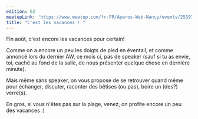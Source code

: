 ```yaml
---
edition: 62
meetupLink: 'https://www.meetup.com/fr-FR/Aperos-Web-Nancy/events/253975193/'
title: "C'est les vacances ! "
---
```


Fin août, c'est encore les vacances pour certain!

Comme on a encore un peu les doigts de pied en éventail, et comme annoncé lors du dernier AW, ce mois ci, pas de speaker (sauf si tu as envie, toi, caché au fond de la salle, de nous présenter quelque chose en dernière minute).

Mais même sans speaker, on vous propose de se retrouver quand même pour échanger, discuter, raconter des bêtises (ou pas), boire un (des?) verre(s).

En gros, si vous n'êtes pas sur la plage, venez, on profite encore un peu des vacances :)